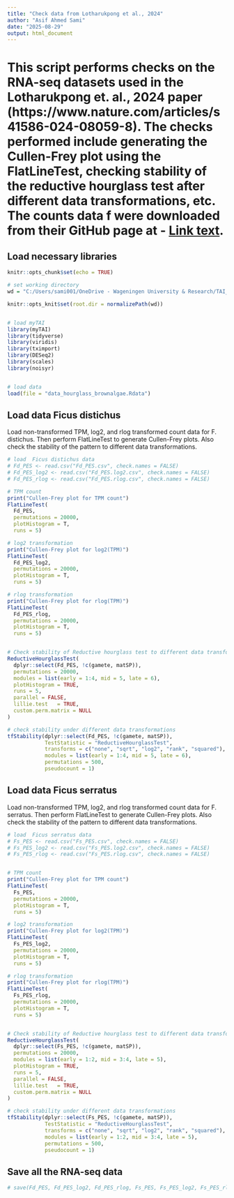 ---
title: "Check data from Lotharukpong et al., 2024"
author: "Asif Ahmed Sami"
date: "2025-08-29"
output: html_document
---

# This script performs checks on the RNA-seq datasets used in the Lotharukpong et. al., 2024 paper (https://www.nature.com/articles/s41586-024-08059-8). The checks performed include generating the Cullen-Frey plot using the FlatLineTest, checking stability of the reductive hourglass test after different data transformations, etc. The counts data f were downloaded from their GitHub page at  - [Link text](https://github.com/LotharukpongJS/hourglass_brownalga/tree/main/data). 


## Load necessary libraries

```{r setup, include=FALSE}
knitr::opts_chunk$set(echo = TRUE)

# set working directory
wd = "C:/Users/sami001/OneDrive - Wageningen University & Research/TAI_tpc/Resubmission_v.2 TPC/hourglass_brownalgae"

knitr::opts_knit$set(root.dir = normalizePath(wd))


# load myTAI
library(myTAI)
library(tidyverse)
library(viridis)
library(tximport)
library(DESeq2)
library(scales)
library(noisyr)


# load data
load(file = "data_hourglass_brownalgae.Rdata")

```

## Load data Ficus distichus

Load non-transformed TPM, log2, and rlog transformed count data for F. distichus. Then perform FlatLineTest to generate Cullen-Frey plots. Also check the stability of the pattern to different data transformations.

```{r Fdis, fig.height=8, fig.width=12}

# load  Ficus distichus data
# Fd_PES <- read.csv("Fd_PES.csv", check.names = FALSE)
# Fd_PES_log2 <- read.csv("Fd_PES.log2.csv", check.names = FALSE)
# Fd_PES_rlog <- read.csv("Fd_PES.rlog.csv", check.names = FALSE)

# TPM count
print("Cullen-Frey plot for TPM count")
FlatLineTest(
  Fd_PES,
  permutations = 20000,
  plotHistogram = T,
  runs = 5)

# log2 transformation
print("Cullen-Frey plot for log2(TPM)")
FlatLineTest(
  Fd_PES_log2,
  permutations = 20000,
  plotHistogram = T,
  runs = 5)

# rlog transformation
print("Cullen-Frey plot for rlog(TPM)")
FlatLineTest(
  Fd_PES_rlog,
  permutations = 20000,
  plotHistogram = T,
  runs = 5)


# Check stability of Reductive hourglass test to different data transformations
ReductiveHourglassTest(
  dplyr::select(Fd_PES, !c(gamete, matSP)),
  permutations = 20000,
  modules = list(early = 1:4, mid = 5, late = 6),
  plotHistogram = TRUE,
  runs = 5,
  parallel = FALSE,
  lillie.test	= TRUE,
  custom.perm.matrix = NULL
)

# check stability under different data transformations
tfStability(dplyr::select(Fd_PES, !c(gamete, matSP)),
            TestStatistic = "ReductiveHourglassTest",
            transforms = c("none", "sqrt", "log2", "rank", "squared"),
            modules = list(early = 1:4, mid = 5, late = 6),
            permutations = 500,
            pseudocount = 1)

```


## Load data Ficus serratus

Load non-transformed TPM, log2, and rlog transformed count data for F. serratus. Then perform FlatLineTest to generate Cullen-Frey plots. Also check the stability of the pattern to different data transformations.

```{r Fser, fig.height=8, fig.width=12}

# load  Ficus serratus data
# Fs_PES <- read.csv("Fs_PES.csv", check.names = FALSE)
# Fs_PES_log2 <- read.csv("Fs_PES.log2.csv", check.names = FALSE)
# Fs_PES_rlog <- read.csv("Fs_PES.rlog.csv", check.names = FALSE)


# TPM count
print("Cullen-Frey plot for TPM count")
FlatLineTest(
  Fs_PES,
  permutations = 20000,
  plotHistogram = T,
  runs = 5)

# log2 transformation
print("Cullen-Frey plot for log2(TPM)")
FlatLineTest(
  Fs_PES_log2,
  permutations = 20000,
  plotHistogram = T,
  runs = 5)

# rlog transformation
print("Cullen-Frey plot for rlog(TPM)")
FlatLineTest(
  Fs_PES_rlog,
  permutations = 20000,
  plotHistogram = T,
  runs = 5)


# Check stability of Reductive hourglass test to different data transformations
ReductiveHourglassTest(
  dplyr::select(Fs_PES, !c(gamete, matSP)),
  permutations = 20000,
  modules = list(early = 1:2, mid = 3:4, late = 5),
  plotHistogram = TRUE,
  runs = 5,
  parallel = FALSE,
  lillie.test	= TRUE,
  custom.perm.matrix = NULL
)

# check stability under different data transformations
tfStability(dplyr::select(Fs_PES, !c(gamete, matSP)),
            TestStatistic = "ReductiveHourglassTest",
            transforms = c("none", "sqrt", "log2", "rank", "squared"),
            modules = list(early = 1:2, mid = 3:4, late = 5),
            permutations = 500,
            pseudocount = 1)

```



## Save all the RNA-seq data

```{r}
# save(Fd_PES, Fd_PES_log2, Fd_PES_rlog, Fs_PES, Fs_PES_log2, Fs_PES_rlog, file = "data_hourglass_brownalgae.Rdata")

```








